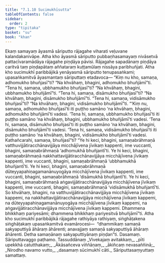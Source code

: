 ```yaml
---
title: "7.1.10 Sucimukhīsutta"
tableOfContents: false
sidebar:
  order: 2
type: "tipitaka"
basket: "su"
book: "khan"
---
```



<DynamicBreadcrumb />

<Division number="341" book="khan">

<Paragraph number="1140" book="khan">
Ekaṃ samayaṃ āyasmā sāriputto rājagahe viharati veḷuvane kalandakanivāpe. Atha kho āyasmā sāriputto pubbaṇhasamayaṃ nivāsetvā pattacīvaramādāya rājagahe piṇḍāya pāvisi. Rājagahe sapadānaṃ piṇḍāya caritvā taṃ piṇḍapātaṃ aññataraṃ kuṭṭamūlaṃ nissāya paribhuñjati. Atha kho sucimukhī paribbājikā yenāyasmā sāriputto tenupasaṅkami; upasaṅkamitvā āyasmantaṃ sāriputtaṃ etadavoca—
</Paragraph>

<Paragraph number="1141" book="khan">
“Kiṃ nu kho, samaṇa, adhomukho bhuñjasī”ti? “Na khvāhaṃ, bhagini, adhomukho bhuñjāmī”ti. “Tena hi, samaṇa, ubbhamukho bhuñjasī”ti? “Na khvāhaṃ, bhagini, ubbhamukho bhuñjāmī”ti. “Tena hi, samaṇa, disāmukho bhuñjasī”ti? “Na khvāhaṃ, bhagini, disāmukho bhuñjāmī”ti. “Tena hi, samaṇa, vidisāmukho bhuñjasī”ti? “Na khvāhaṃ, bhagini, vidisāmukho bhuñjāmī”ti.
</Paragraph>

<Paragraph number="1142" book="khan">
“‘Kiṃ nu, samaṇa, adhomukho bhuñjasī’ti iti puṭṭho samāno ‘na khvāhaṃ, bhagini, adhomukho bhuñjāmī’ti vadesi. ‘Tena hi, samaṇa, ubbhamukho bhuñjasī’ti iti puṭṭho samāno ‘na khvāhaṃ, bhagini, ubbhamukho bhuñjāmī’ti vadesi. ‘Tena hi, samaṇa, disāmukho bhuñjasī’ti iti puṭṭho samāno ‘na khvāhaṃ, bhagini, disāmukho bhuñjāmī’ti vadesi. ‘Tena hi, samaṇa, vidisāmukho bhuñjasī’ti iti puṭṭho samāno ‘na khvāhaṃ, bhagini, vidisāmukho bhuñjāmī’ti vadesi.
</Paragraph>

<Paragraph number="1143" book="khan">
Kathañcarahi, samaṇa, bhuñjasī”ti? “Ye hi keci, bhagini, samaṇabrāhmaṇā vatthuvijjātiracchānavijjāya micchājīvena jīvikaṃ kappenti, ime vuccanti, bhagini, samaṇabrāhmaṇā ‘adhomukhā bhuñjantī’ti. Ye hi keci, bhagini, samaṇabrāhmaṇā nakkhattavijjātiracchānavijjāya micchājīvena jīvikaṃ kappenti, ime vuccanti, bhagini, samaṇabrāhmaṇā ‘ubbhamukhā bhuñjantī’ti. Ye hi keci, bhagini, samaṇabrāhmaṇā dūteyyapahiṇagamanānuyogāya micchājīvena jīvikaṃ kappenti, ime vuccanti, bhagini, samaṇabrāhmaṇā ‘disāmukhā bhuñjantī’ti. Ye hi keci, bhagini, samaṇabrāhmaṇā aṅgavijjātiracchānavijjāya micchājīvena jīvikaṃ kappenti, ime vuccanti, bhagini, samaṇabrāhmaṇā ‘vidisāmukhā bhuñjantī’ti.
</Paragraph>

<Paragraph number="1144" book="khan">
So khvāhaṃ, bhagini, na vatthuvijjātiracchānavijjāya micchājīvena jīvikaṃ kappemi, na nakkhattavijjātiracchānavijjāya micchājīvena jīvikaṃ kappemi, na dūteyyapahiṇagamanānuyogāya micchājīvena jīvikaṃ kappemi, na aṅgavijjātiracchānavijjāya micchājīvena jīvikaṃ kappemi. Dhammena bhikkhaṃ pariyesāmi; dhammena bhikkhaṃ pariyesitvā bhuñjāmī”ti.
</Paragraph>

<Paragraph number="1145" book="khan">
Atha kho sucimukhī paribbājikā rājagahe rathiyāya rathiyaṃ, siṅghāṭakena siṅghāṭakaṃ upasaṅkamitvā evamārocesi—  “dhammikaṃ samaṇā sakyaputtiyā āhāraṃ āhārenti; anavajjaṃ samaṇā sakyaputtiyā āhāraṃ āhārenti. Detha samaṇānaṃ sakyaputtiyānaṃ piṇḍan”ti.

</Paragraph>
</Division>

<Paragraph number="1146" type="center" book="khan">
Dasamaṃ.



</Paragraph>

<Paragraph number="1147" type="center" book="khan">
Sāriputtavaggo paṭhamo.



</Paragraph>

<Paragraph number="1148" type="center" book="khan">
Tassuddānaṃ


</Paragraph>

<Paragraph number="1149" type="verses" book="khan">
_Vivekajaṃ avitakkaṃ,_  
_pīti upekkhā catutthakaṃ;_  
_Ākāsañceva viññāṇaṃ,_  
_ākiñcaṃ nevasaññinā;_  
_Nirodho navamo vutto,_  
_dasamaṃ sūcimukhī cāti._  


</Paragraph>

<Paragraph number="1150" type="center" book="khan">
Sāriputtasaṃyuttaṃ samattaṃ.
</Paragraph>